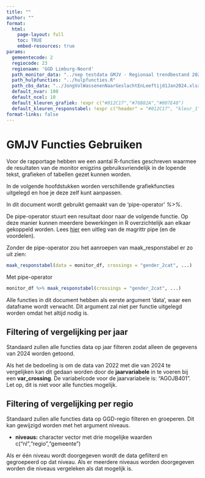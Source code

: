 ```yaml
---
title: ""
author: ""
format:
  html:
    page-layout: full
    toc: TRUE
    embed-resources: true
params:
  gemeentecode: 2 
  regiocode: 23
  regionaam: 'GGD Limburg-Noord'
  path_monitor_data: "../nep testdata GMJV - Regionaal trendbestand 2022-2024.sav"
  path_hulpfuncties: "../hulpfuncties.R"
  path_cbs_data: "../JongVolWassenenNaarGeslachtEnLeeftijd1Jan2024.xlsx"
  default_nvar: 100
  default_ncel: 10
  default_kleuren_grafiek: !expr c("#012C17","#76B82A","#007E48")
  default_kleuren_responstabel: !expr c("header" = "#012C17", "kleur_1" = "#007E48", "kleur_2" = "#76B82A","kleur_tekst" = "#FFFFFF")
format-links: false
---
```


# GMJV Functies Gebruiken
Voor de rapportage hebben we een aantal R-functies geschreven waarmee de resultaten van de monitor enigzins gebruiksvriendelijk in de lopende tekst, grafieken of tabellen gezet kunnen worden.

In de volgende hoofdstukken worden verschillende grafiekfuncties uitgelegd en hoe je deze zelf kunt aanpassen.


::: callout-tip
In dit document wordt gebruikt gemaakt van de 'pipe-operator' *%\>%*.

De pipe-operator stuurt een resultaat door naar de volgende functie. Op deze manier kunnen meerdere bewerkingen in R overzichtelijk aan elkaar gekoppeld worden. Lees [hier](#0) een uitleg van de magrittr pipe (en de voordelen).

Zonder de pipe-operator zou het aanroepen van maak_responstabel er zo uit zien:

``` r
maak_responstabel(data = monitor_df, crossings = "gender_2cat", ...)
```

Met pipe-operator

``` r
monitor_df %>% maak_responstabel(crossings = "gender_2cat", ...)
```

Alle functies in dit document hebben als eerste argument 'data', waar een dataframe wordt verwacht. Dit argument zal niet per functie uitgelegd worden omdat het altijd nodig is.
:::

## Filtering of vergelijking per jaar
Standaard zullen alle functies data op jaar filteren zodat alleen de gegevens van 2024 worden getoond. 

Als het de bedoeling is om de data van 2022 met die van 2024 te vergelijken kan dit gedaan worden door de **jaarvariabele** in te voeren bij een **var_crossing**. De variabelcode voor de jaarvariabele is: "AGOJB401". 
Let op, dit is niet voor alle functies mogelijk.


## Filtering of vergelijking per regio
Standaard zullen alle functies data op GGD-regio filteren en groeperen. Dit kan gewijzigd worden met het argument niveaus.

-   **niveaus:** character vector met drie mogelijke waarden c("nl","regio","gemeente")

Als er één niveau wordt doorgegeven wordt de data gefilterd en gegroepeerd op dat niveau. Als er meerdere niveaus worden doorgegeven worden die niveaus vergeleken als dat mogelijk is. 

